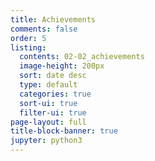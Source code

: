 ```yaml
---
title: Achievements
comments: false
order: 5
listing:
  contents: 02-02_achievements
  image-height: 200px
  sort: date desc
  type: default
  categories: true
  sort-ui: true
  filter-ui: true
page-layout: full
title-block-banner: true
jupyter: python3
---
```


